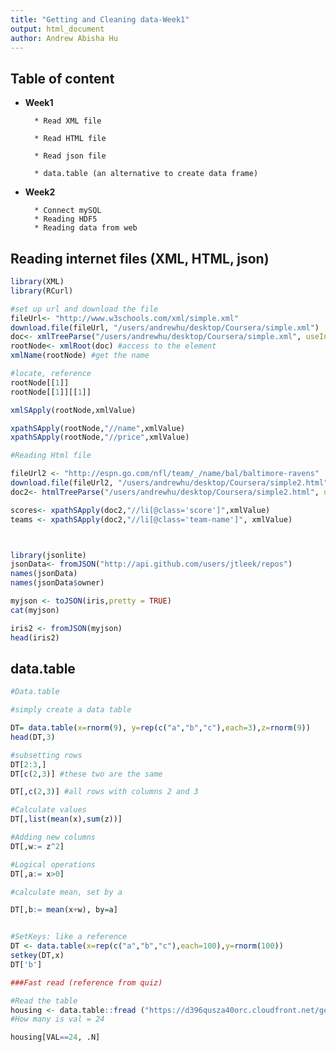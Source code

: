```yaml
---
title: "Getting and Cleaning data-Week1"
output: html_document
author: Andrew Abisha Hu
---
```

## **Table of content**

* **Week1**

        * Read XML file

        * Read HTML file

        * Read json file
 
        * data.table (an alternative to create data frame)
        
* **Week2**

        * Connect mySQL
        * Reading HDF5
        * Reading data from web




## **Reading internet files (XML, HTML, json)**
```r
library(XML)
library(RCurl)

#set up url and download the file
fileUrl<- "http://www.w3schools.com/xml/simple.xml"
download.file(fileUrl, "/users/andrewhu/desktop/Coursera/simple.xml")
doc<- xmlTreeParse("/users/andrewhu/desktop/Coursera/simple.xml", useInternalNodes = TRUE) #wrapped up
rootNode<- xmlRoot(doc) #access to the element 
xmlName(rootNode) #get the name

#locate, reference
rootNode[[1]]
rootNode[[1]][[1]]

xmlSApply(rootNode,xmlValue) 

xpathSApply(rootNode,"//name",xmlValue)
xpathSApply(rootNode,"//price",xmlValue)

#Reading Html file

fileUrl2 <- "http://espn.go.com/nfl/team/_/name/bal/baltimore-ravens"
download.file(fileUrl2, "/users/andrewhu/desktop/Coursera/simple2.html")
doc2<- htmlTreeParse("/users/andrewhu/desktop/Coursera/simple2.html", useInternalNodes = TRUE)

scores<- xpathSApply(doc2,"//li[@class='score']",xmlValue)
teams <- xpathSApply(doc2,"//li[@class='team-name']", xmlValue)



library(jsonlite)
jsonData<- fromJSON("http://api.github.com/users/jtleek/repos")
names(jsonData)
names(jsonData$owner)

myjson <- toJSON(iris,pretty = TRUE)
cat(myjson)

iris2 <- fromJSON(myjson)
head(iris2)
```


## **data.table**
```r
#Data.table

#simply create a data table

DT= data.table(x=rnorm(9), y=rep(c("a","b","c"),each=3),z=rnorm(9))
head(DT,3)

#subsetting rows
DT[2:3,]
DT[c(2,3)] #these two are the same

DT[,c(2,3)] #all rows with columns 2 and 3

#Calculate values 
DT[,list(mean(x),sum(z))]

#Adding new columns
DT[,w:= z^2]

#Logical operations
DT[,a:= x>0]

#calculate mean, set by a

DT[,b:= mean(x+w), by=a]


#SetKeys: like a reference
DT <- data.table(x=rep(c("a","b","c"),each=100),y=rnorm(100))
setkey(DT,x)
DT['b']

###Fast read (reference from quiz)

#Read the table
housing <- data.table::fread ("https://d396qusza40orc.cloudfront.net/getdata%2Fdata%2Fss06hid.csv")
#How many is val = 24 

housing[VAL==24, .N]
```
